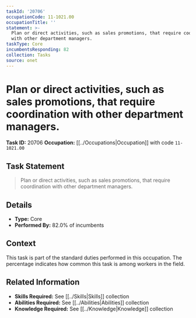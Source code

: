 ```yaml
---
taskId: '20706'
occupationCode: 11-1021.00
occupationTitle: ''
statement: >-
  Plan or direct activities, such as sales promotions, that require coordination
  with other department managers.
taskType: Core
incumbentsResponding: 82
collection: Tasks
source: onet
---
```

# Plan or direct activities, such as sales promotions, that require coordination with other department managers.

**Task ID:** 20706
**Occupation:** [[../Occupations|Occupation]] with code `11-1021.00`

## Task Statement

> Plan or direct activities, such as sales promotions, that require coordination with other department managers.

## Details

- **Type:** Core
- **Performed By:** 82.0% of incumbents

## Context

This task is part of the standard duties performed in this occupation. The percentage indicates how common this task is among workers in the field.

## Related Information

- **Skills Required:** See [[../Skills|Skills]] collection
- **Abilities Required:** See [[../Abilities|Abilities]] collection
- **Knowledge Required:** See [[../Knowledge|Knowledge]] collection
